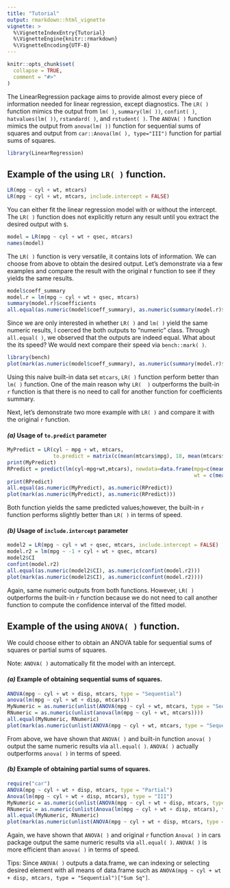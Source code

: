 ```yaml
---
title: "Tutorial"
output: rmarkdown::html_vignette
vignette: >
  %\VignetteIndexEntry{Tutorial}
  %\VignetteEngine{knitr::rmarkdown}
  %\VignetteEncoding{UTF-8}
---
```


```r
knitr::opts_chunk$set(
  collapse = TRUE,
  comment = "#>"
)
```

The LinearRegression package aims to provide almost every piece of information needed for linear regression, except diagnostics. The `LR( )` function mimics the output from `lm( )`, `summary(lm( ))`, `confint( )`, `hatvalues(lm( ))`, `rstandard( )`, and `rstudent( )`. The `ANOVA( )` function mimics the output from `anova(lm( ))` function for sequential sums of squares and output from `car::Anova(lm( ), type="III")` function for partial sums of squares.

```r
library(LinearRegression)
```

## Example of the using `LR( )` function. 

```r
LR(mpg ~ cyl + wt, mtcars)
LR(mpg ~ cyl + wt, mtcars, include.intercept = FALSE)
```

You can either fit the linear regression model with or without the intercept. The `LR( )` function does not explicitly return any result until you extract the desired output with `$`. 

```r
model = LR(mpg ~ cyl + wt + qsec, mtcars)
names(model)
```

The `LR( )` function is very versatile, it contains lots of information. We can choose from above to obtain the desired output. Let's demonstrate via a few examples and compare the result with the original r function to see if they yields the same results. 

```r
model$coeff_summary
model.r = lm(mpg ~ cyl + wt + qsec, mtcars)
summary(model.r)$coefficients
all.equal(as.numeric(model$coeff_summary), as.numeric(summary(model.r)$coefficients))
```

Since we are only interested in whether `LR( )` and `lm( )` yield the same numeric results, I coerced the both outputs to "numeric" class. Through `all.equal( )`, we observed that the outputs are indeed equal. What about the its speed? We would next compare their speed via `bench::mark( )`.

```r
library(bench)
plot(mark(as.numeric(model$coeff_summary), as.numeric(summary(model.r)$coefficients)))
```

Using this naive built-in data set `mtcars`, `LR( )` function perform better than `lm( )` function. One of the main reason why `LR(  )` outperforms the built-in `r` function is that there is no need to call for another function for coefficients summary. 

Next, let's demonstrate two more example with `LR( )` and compare it with the original `r` function.

#### _(a)_ Usage of `to.predict` parameter
```r
MyPredict = LR(cyl ~ mpg + wt, mtcars, 
               to.predict = matrix(c(mean(mtcars$mpg), 18, mean(mtcars$wt), 4), 2, 2))$predicted
print(MyPredict)
RPredict = predict(lm(cyl~mpg+wt,mtcars), newdata=data.frame(mpg=c(mean(mtcars$mpg),18), 
                                                             wt = c(mean(mtcars$wt),4)))
print(RPredict)
all.equal(as.numeric(MyPredict), as.numeric(RPredict))
plot(mark(as.numeric(MyPredict), as.numeric(RPredict)))
```

Both function yields the same predicted values;however, the built-in `r` function performs slightly better than `LR( )` in terms of speed. 

#### _(b)_ Usage of `include.intercept` parameter
```r
model2 = LR(mpg ~ cyl + wt + qsec, mtcars, include.intercept = FALSE)
model.r2 = lm(mpg ~ -1 + cyl + wt + qsec, mtcars)
model2$CI
confint(model.r2)
all.equal(as.numeric(model2$CI), as.numeric(confint(model.r2)))
plot(mark(as.numeric(model2$CI), as.numeric(confint(model.r2))))
```

Again, same numeric outputs from both functions. However, `LR( )` outperforms the built-in `r` function because we do not need to call another function to compute the confidence interval of the fitted model. 

## Example of the using `ANOVA( )` function.

We could choose either to obtain an ANOVA table for sequential sums of squares or partial sums of squares. 

Note: `ANOVA( )` automatically fit the model with an intercept.

#### _(a)_ Example of obtaining sequential sums of squares. 

```r
ANOVA(mpg ~ cyl + wt + disp, mtcars, type = "Sequential")
anova(lm(mpg ~ cyl + wt + disp, mtcars))
MyNumeric = as.numeric(unlist(ANOVA(mpg ~ cyl + wt, mtcars, type = "Sequential")))
RNumeric = as.numeric(unlist(anova(lm(mpg ~ cyl + wt, mtcars))))
all.equal(MyNumeric, RNumeric)
plot(mark(as.numeric(unlist(ANOVA(mpg ~ cyl + wt, mtcars, type = "Sequential"))), as.numeric(unlist(anova(lm(mpg ~ cyl + wt, mtcars))))))
```

From above, we have shown that `ANOVA( )` and built-in function `anova( )` output the same numeric results via `all.equal( )`. `ANOVA( )` actually outperforms `anova( )` in terms of speed.

#### _(b)_ Example of obtaining partial sums of squares. 
```r
require("car")
ANOVA(mpg ~ cyl + wt + disp, mtcars, type = "Partial")
Anova(lm(mpg ~ cyl + wt + disp, mtcars), type = "III")
MyNumeric = as.numeric(unlist(ANOVA(mpg ~ cyl + wt + disp, mtcars, type = "Partial")))
RNumeric = as.numeric(unlist(Anova(lm(mpg ~ cyl + wt + disp, mtcars), type = "III")))
all.equal(MyNumeric, RNumeric)
plot(mark(as.numeric(unlist(ANOVA(mpg ~ cyl + wt + disp, mtcars, type = "Partial"))), as.numeric(unlist(Anova(lm(mpg ~ cyl + wt + disp, mtcars), type = "III")))))
```

Again, we have shown that `ANOVA( )` and original `r` function `Anova( )` in cars package output the same numeric results via `all.equal( )`. `ANOVA( )` is more efficient than `anova( )` in terms of speed.

Tips: Since `ANOVA( )` outputs a data.frame, we can indexing or selecting desired element with all means of data.frame such as `ANOVA(mpg ~ cyl + wt + disp, mtcars, type = "Sequential")["Sum Sq"]`.











